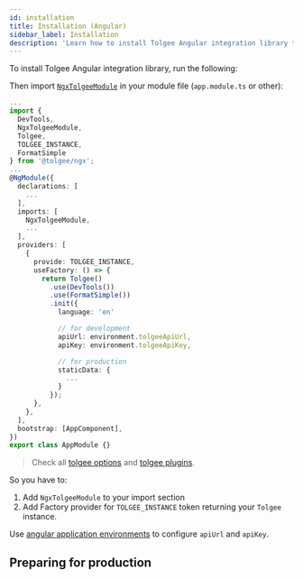 ```yaml
---
id: installation
title: Installation (Angular)
sidebar_label: Installation
description: 'Learn how to install Tolgee Angular integration library to use Tolgee for translating your strings. Check also Angular example application. '
---
```



<ExampleBanner framework="Angular" appName="ngx" />

To install Tolgee Angular integration library, run the following:

<InstallationTabs lib="@tolgee/ngx" />

Then import [`NgxTolgeeModule`](/integrations/angular/api.mdx#ngxtolgeemodule) in your module file
(`app.module.ts` or other):

```typescript
...
import {
  DevTools,
  NgxTolgeeModule,
  Tolgee,
  TOLGEE_INSTANCE,
  FormatSimple
} from '@tolgee/ngx';
...
@NgModule({
  declarations: [
    ...
  ],
  imports: [
    NgxTolgeeModule,
    ...
  ],
  providers: [
    {
      provide: TOLGEE_INSTANCE,
      useFactory: () => {
        return Tolgee()
          .use(DevTools())
          .use(FormatSimple())
          .init({
            language: 'en'

            // for development
            apiUrl: environment.tolgeeApiUrl,
            apiKey: environment.tolgeeApiKey,

            // for production
            staticData: {
              ...
            }
          });
      },
    },
  ],
  bootstrap: [AppComponent],
})
export class AppModule {}
```
> Check all [tolgee options](../../api/core_package/options) and [tolgee plugins](../../plugins.mdx).

So you have to:

1. Add `NgxTolgeeModule` to your import section
2. Add Factory provider for `TOLGEE_INSTANCE` token returning your `Tolgee` instance.

Use [angular application environments](https://angular.io/guide/build#configuring-application-environments) to configure `apiUrl` and `apiKey`.

## Preparing for production

<PreparingForProduction />